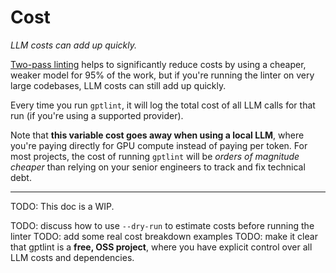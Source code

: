 
# Cost

_LLM costs can add up quickly._

[Two-pass linting](./how-it-works.md#two-pass-linting) helps to significantly reduce costs by using a cheaper, weaker model for 95% of the work, but if you're running the linter on very large codebases, LLM costs can still add up quickly.

Every time you run `gptlint`, it will log the total cost of all LLM calls for that run (if you're using a supported provider).

Note that **this variable cost goes away when using a local LLM**, where you're paying directly for GPU compute instead of paying per token. For most projects, the cost of running `gptlint` will be _orders of magnitude cheaper_ than relying on your senior engineers to track and fix technical debt.

---

<Callout type='warning'>
TODO: This doc is a WIP.

TODO: discuss how to use `--dry-run` to estimate costs before running the linter
TODO: add some real cost breakdown examples
TODO: make it clear that gptlint is a **free, OSS project**, where you have explicit control over all LLM costs and dependencies.

</Callout>
